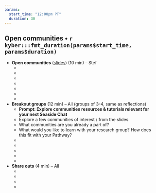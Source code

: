 ```yaml
---
params: 
  start_time: "12:00pm PT"
  duration: 30
---
```


## Open communities • `r kyber:::fmt_duration(params$start_time, params$duration)`

- **Open communities** ([slides](https://docs.google.com/presentation/d/1u6AjCCKniDsuX10M-qAU2O1HLJqupDYhWWKZYfeCpK4/)) (10 min) – Stef
  -  ‎
  -  
  -  
  -    
  -  
  -  
  - 
- **Breakout groups** (12 min) – All (groups of 3-4, same as reflections)
  - **Prompt: Explore communities resources & tutorials relevant for your next Seaside Chat**
  - Explore a few communities of interest / from the slides
  - What communities are you already a part of?
  - What would you like to learn with your research group? How does this fit with your Pathway?
  - ‎
  - 
  -  
  -   
  - 
- **Share outs** (4 min) – All
  - ‎
  - 
  -  
  -  
